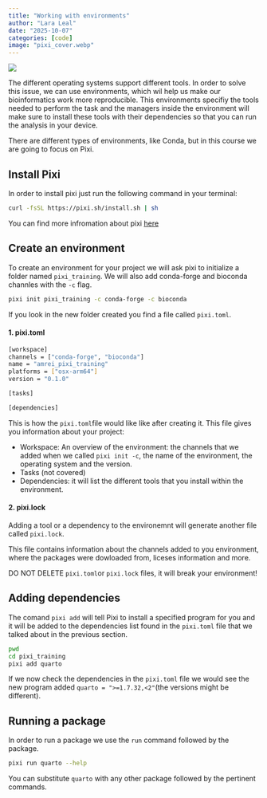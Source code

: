 ```yaml
---
title: "Working with environments"
author: "Lara Leal"
date: "2025-10-07"
categories: [code]
image: "pixi_cover.webp"
---
```


![](pixi.webp){.post-header}

The different operating systems support different tools. In order to solve this issue, we can use environments, which wil help us make our bioinformatics work more reproducible. This environments specifiy the tools needed to perform the task and the managers inside the environment will make sure to install these tools with their dependencies so that you can run the analysis in your device. 

There are different types of environments, like Conda, but in this course we are going to focus on Pixi. 

## Install Pixi

In order to install pixi just run the following command in your terminal: 

```bash
curl -fsSL https://pixi.sh/install.sh | sh
```

You can find more infromation about pixi [here](https://pixi.sh/latest/installation/)


## Create an environment

To create an environment for your project we will ask pixi to initialize a folder named `pixi_training`. We will also add conda-forge and bioconda channles with the `-c` flag. 

```bash
pixi init pixi_training -c conda-forge -c bioconda
```

If you look in the new folder created you find a file called `pixi.toml`.

#### **1. pixi.toml**

```bash
[workspace]
channels = ["conda-forge", "bioconda"]
name = "amrei_pixi_training"
platforms = ["osx-arm64"]
version = "0.1.0"

[tasks]

[dependencies]
```
This is how the `pixi.toml`file would like like after creating it. This file gives you information about your project:

- Workspace: 
An overview of the environment: the channels that we added when we called `pixi init -c`, the name of the environment, the operating system and the version. 
- Tasks (not covered) 
- Dependencies: it will list the different tools that you install within the environment. 

#### **2. pixi.lock**

Adding a tool or a dependency to the environemnt will generate another file called `pixi.lock`.

This file contains information about the channels added to you environment, where the packages were dowloaded from, liceses information and more. 

::: {.callout}
DO NOT DELETE `pixi.toml`or `pixi.lock` files, it will break your environment!
:::

## Adding dependencies

The comand `pixi add` will tell Pixi to install a specified program for you and it will be added to the dependencies list found in the `pixi.toml` file that we talked about in the previous section.

```bash
pwd
cd pixi_training
pixi add quarto
```
If we now check the dependencies in the `pixi.toml` file we would see the new program added `quarto = ">=1.7.32,<2"`(the versions might be different). 

## Running a package

In order to run a package we use the `run` command followed by the package. 

```bash
pixi run quarto --help
```
You can substitute `quarto` with any other package followed by the pertinent commands. 
